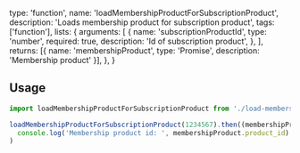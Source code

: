   type: 'function',
  name: 'loadMembershipProductForSubscriptionProduct',
  description: 'Loads membership product for subscription product',
  tags: ['function'],
  lists: {
    arguments: [
      {
        name: 'subscriptionProductId',
        type: 'number',
        required: true,
        description: 'Id of subscription product',
      },
    ],
    returns: [{ name: 'membershipProduct', type: 'Promise<Product>', description: 'Membership product' }],
  },
}

## Usage

```js
import loadMembershipProductForSubscriptionProduct from './load-membership-product-for-subscription-product'

loadMembershipProductForSubscriptionProduct(1234567).then((membershipProduct) =>
  console.log('Membership product id: ', membershipProduct.product_id)
)
```
